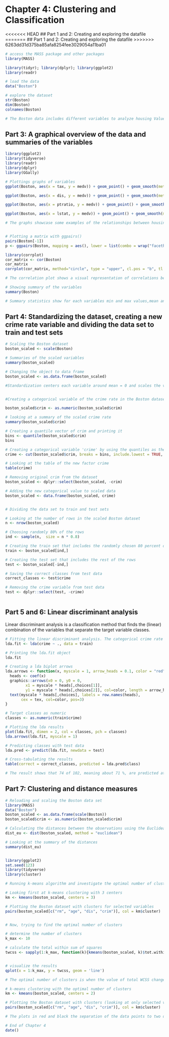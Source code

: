 # Chapter 4: Clustering and Classification


<<<<<<< HEAD
## Part 1 and 2: Creating and  exploring the datafile 
=======
## Part 1 and 2: Creating and exploring the datafile 
>>>>>>> 6263dd31d375ba85afa8254fee3029054a11ba01

 

```r

# access the MASS package and other packages
library(MASS)

library(tidyr); library(dplyr); library(ggplot2)
library(readr)

# load the data
data("Boston")

# explore the dataset
str(Boston)
dim(Boston)
colnames(Boston)

# The Boston data includes different variables to analyze housing Values in the suburbs of Boston. These variables include crime rates, average number of rooms, distance form Boston employment centers, and accessibility to highways.The data set contains 506 observations from 14 variables. Most of the variables are numeric, but there are also some integers.


```

## Part 3: A graphical overview of the data and summaries of the variables 



```r

library(ggplot2)
library(tidyverse)
library(readr)
library(dplyr)
library(GGally)

# Plottings graphs of variables
ggplot(Boston, aes(x = tax, y = medv)) + geom_point() + geom_smooth(method = "lm") + ggtitle("Housing values and property taxes")

ggplot(Boston, aes(x = dis, y = medv)) + geom_point() + geom_smooth(method = "lm") + ggtitle("Housing values and distance from employment centers")

ggplot(Boston, aes(x = ptratio, y = medv)) + geom_point() + geom_smooth(method = "lm") + ggtitle("Housing values and pupil-teather ratio")

ggplot(Boston, aes(x = lstat, y = medv)) + geom_point() + geom_smooth(method = "lm") + facet_wrap("chas") + ggtitle("Housing values and lower status families per closeness to River")

# The graphs showcase some examples of the relationships between housing values and the other variables. For example, there seems to be a positive relation between housing values and distance to employment centers and a negative relation between housing values and pupil-teacher ratio. Both relations seem fairly intuitive.


# Plotting a matrix with ggpairs()
pairs(Boston[-1])
p <- ggpairs(Boston, mapping = aes(), lower = list(combo = wrap("facethist", bins = 10)))

library(corrplot)
cor_matrix <- cor(Boston) 
cor_matrix
corrplot(cor_matrix, method="circle", type = "upper", cl.pos = "b", tl.pos = "d")

# The correlation plot shows a visual representation of correlations between the variables, with bigger bubble and a darker indicating high correlation in absolute terms. Also, the correlation matrix shows correlations of the different variables.

# Showing summary of the variables
summary(Boston)

# Summary statistics show for each variables min and max values,mean and median values as well as the 1st and 3rd quantiles. One can observe that the variables have quite different scales and characteristics.

```

## Part 4: Standardizing the dataset, creating a new crime rate variable and dividing the data set to train and test sets


```r

# Scaling the Boston dataset
boston_scaled <- scale(Boston)

# Summaries of the scaled variables
summary(boston_scaled)

# Changing the object to data frame
boston_scaled <- as.data.frame(boston_scaled)

#Standardization centers each variable around mean = 0 and scales the variables by their standard deviation. This makes them more easily comparable. 


#Creating a categorical variable of the crime rate in the Boston dataset 

boston_scaled$crim <- as.numeric(boston_scaled$crim)

# looking at a summary of the scaled crime rate
summary(boston_scaled$crim)

# Creating a quantile vector of crim and printing it
bins <- quantile(boston_scaled$crim)
bins

# Creating a categorical variable 'crime' by using the quantiles as the break points in the categorical variable 
crime <- cut(boston_scaled$crim, breaks = bins, include.lowest = TRUE, levels = c("low", "med_low", "med_high", "high"))

# Looking at the table of the new factor crime
table(crime)

# Removing original crim from the dataset
boston_scaled <- dplyr::select(boston_scaled, -crim)

# Adding the new categorical value to scaled data
boston_scaled <- data.frame(boston_scaled, crime)


# Dividing the data set to train and test sets

# Looking at the number of rows in the scaled Boston dataset 
n <- nrow(boston_scaled)

# Choosing randomly 80% of the rows
ind <- sample(n,  size = n * 0.8)

# Creating the train set that includes the randomly chosen 80 percent of rows
train <- boston_scaled[ind,]

# Creating the test set that includes the rest of the rows
test <- boston_scaled[-ind,]

# Saving the correct classes from test data
correct_classes <- test$crime

# Removing the crime variable from test data
test <- dplyr::select(test, -crime)



```


## Part 5 and 6: Linear discriminant analysis 

Linear discriminant analysis is a classification method that finds the (linear) combination of the variables that separate the target variable classes. 


```r

# Fitting the linear discriminant analysis. The categorical crime rate is the target variable and all the other variables are the predictor variables
lda.fit <- lda(crime ~ ., data = train)

# Printing the lda.fit object
lda.fit

# Creating a lda biplot arrows
lda.arrows <- function(x, myscale = 1, arrow_heads = 0.1, color = "red", tex = 0.75, choices = c(1,2)){
  heads <- coef(x)
  graphics::arrows(x0 = 0, y0 = 0, 
         x1 = myscale * heads[,choices[1]], 
         y1 = myscale * heads[,choices[2]], col=color, length = arrow_heads)
  text(myscale * heads[,choices], labels = row.names(heads), 
       cex = tex, col=color, pos=3)
}

# Target classes as numeric
classes <- as.numeric(train$crime)

# Plotting the lda results 
plot(lda.fit, dimen = 2, col = classes, pch = classes)
lda.arrows(lda.fit, myscale = 1)

# Predicting classes with test data
lda.pred <- predict(lda.fit, newdata = test)

# Cross-tabulating the results
table(correct = correct_classes, predicted = lda.pred$class)

# The result shows that 74 of 102, meaning about 71 %, are predicted at the correct class (indicated by the range of the quantile)

```



## Part 7: Clustering and distance measures  



```r

# Reloading and scaling the Boston data set
library(MASS)
data("Boston")
boston_scaled <- as.data.frame(scale(Boston))
boston_scaled$crim <- as.numeric(boston_scaled$crim)

# Calculating the distances between the observations using the Euclidean method
dist_eu <- dist(boston_scaled, method = "euclidean")

# Looking at the summary of the distances
summary(dist_eu)


library(ggplot2)
set.seed(123)
library(tidyverse) 
library(cluster) 

# Running k-means algorithm and investigate the optimal number of clusters

# Looking first at k-means clustering with 3 centers
km <- kmeans(boston_scaled, centers = 3)

# Plotting the Boston dataset with clusters for selected variables
pairs(boston_scaled[c("rm", "age", "dis", "crim")], col = km$cluster)


# Now, trying to find the optimal number of clusters

# determine the number of clusters
k_max <- 10

# calculate the total within sum of squares
twcss <- sapply(1:k_max, function(k){kmeans(boston_scaled, k)$tot.withinss})


# visualize the results
qplot(x = 1:k_max, y = twcss, geom = 'line')

# The optimal number of clusters is when the value of total WCSS changes radically. The graphs shows that this happens with two clusters.  

# k-means clustering with the optimal number of clusters
km <- kmeans(boston_scaled, centers = 2)

# Plotting the Boston dataset with clusters (looking at only selected variables for easier visualization)
pairs(boston_scaled[c("rm", "age", "dis", "crim")], col = km$cluster)

# The plots in red and black the separation of the data points to two different clusters. For some selected variables chosen, it shows that quite clear clustering around certain values. 

```



```r
# End of Chapter 4
date()


```
